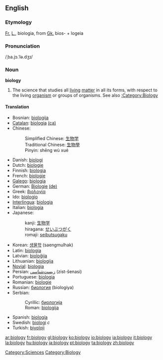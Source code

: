 {{Wikipedia}}

==English==
===Etymology===

[[Fr.]] [[L.]], biologia, from [[Gk.]] bios- + logeia

===Pronunciation===
/ˌba.jɔ.ˈlə.dʒɪ/

===Noun===
'''biology'''

# The science that studies all [[living]] [[matter]] in all its forms, with respect to the living [[organism]] or groups of organisms.  See also [[:Category:Biology]]

====Translation====
{{top}}
*Bosnian: [[biologija#Bosnian|biologija]] {{f}}
*[[Catalan]]: [[biologia]] {{f}} [[:ca:biologia|(ca)]] 
*Chinese: 
*:Simplified Chinese: [[生物学]] 
*:Traditional Chinese: [[生物學]]
*:Pinyin: shēng wù xué
*Danish: [[biologi]]
*Dutch: [[biologie]]
*Finnish: [[biologia]]
*French: [[biologie]] {{f}}
*[[Galego]]: [[biología]] {{f}}
*German: [[Biologie]] {{f}} [[:de:Biologie|(de)]] 
*Greek: [[βιολογία]] {{f}} 
*Ido: [[biologio]]
*[[Interlingua]]: [[biologia]] 
*Italian: [[biologia]] {{f}}
*Japanese: 
*:kanji: [[生物学]] 
*:hiragana: [[せいぶつがく]]
*:romaji: [[seibutsugaku]]
{{mid}}
*Korean: [[생물학]] (saengmulhak)
*Latin: [[biologia]] {{f}}
*Latvian: [[bioloĝija]] {{f}}
*Lithuanian: [[biologija]] {{f}}
*[[Novial]]: [[biologia]]
*Persian: [[زیست‌شناسی]] (zist-šenasi)
*Portuguese: [[biologia]] {{f}}
*Romanian: [[biologie]] {{f}}
*Russian: [[биология]] (biologiya)
*Serbian:
*:Cyrillic: [[биологија#Serbian|биологија]] {{f}}
*:Roman: [[biologija#Serbian|biologija]] {{f}}
*Spanish: [[biología]] {{f}}
*Swedish: [[biologi]] ''c''
*Turkish: [[biyoloji]]
{{bottom}}

[[Category:Sciences]]
[[Category:Biology]]

[[ar:biology]]
[[fr:biology]]
[[gl:biology]]
[[ko:biology]]
[[io:biology]]
[[ia:biology]]
[[it:biology]]
[[la:biology]]
[[hu:biology]]
[[ja:biology]]
[[pt:biology]]
[[ta:biology]]
[[zh:biology]]